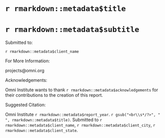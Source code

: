   <div class="logo-container"></div>
  <div class="cover-container">
  <div class="cover-image"></div>
  </div>

  <div class="top-of-abstract">
  <h1 class="title">`r rmarkdown::metadata$title` </h1>
  <h1 class="subtitle"> `r rmarkdown::metadata$subtitle` </h1>
  <p class="submitted-to">Submitted to:</p>
  <p class="client-name">`r rmarkdown::metadata$client_name`</p>
  </div>

  <div class="end-of-abstract">
  <p class="for-more-info">For More Information:</p>
  <p>projects@omni.org</p>
  <p class="acknowledge">Acknowledgements:</p>
  <p>Omni Institute wants to thank `r rmarkdown::metadata$acknowledgements` for their contributions to the creation of this report.</p>
  <p class="suggested-citation">Suggested Citation:</p>
  <p>Omni Institute `r rmarkdown::metadata$report_year`. `r gsub("<br\\s*/?>", " ", rmarkdown::metadata$title)`. Submitted to `r rmarkdown::metadata$client_name`, `r rmarkdown::metadata$client_city`, `r rmarkdown::metadata$client_state`.</p>
  </div>
  <div class="page-break-before"></div>

